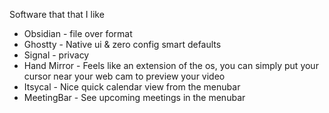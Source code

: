 
Software that that I like
- <ExtLink href="https://obsidian.md">Obsidian</ExtLink> - file over format
- <ExtLink href="https://ghostty.org">Ghostty</ExtLink> - Native ui & zero config smart defaults
- <ExtLink href="https://signal.org/">Signal</ExtLink> - privacy
- <ExtLink href="https://handmirror.app">Hand Mirror</ExtLink> - Feels like an extension of the os, you can simply put your cursor near your web cam to preview your video
- <ExtLink href="https://www.mowglii.com/itsycal/">Itsycal</ExtLink> - Nice quick calendar view from the menubar
- <ExtLink href="https://meetingbar.app">MeetingBar</ExtLink> - See upcoming meetings in the menubar

